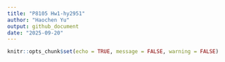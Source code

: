 ```yaml
---
title: "P8105 Hw1-hy2951"
author: "Haochen Yu"
output: github_document
date: "2025-09-20"
---
```

```r
knitr::opts_chunk$set(echo = TRUE, message = FALSE, warning = FALSE)
```

